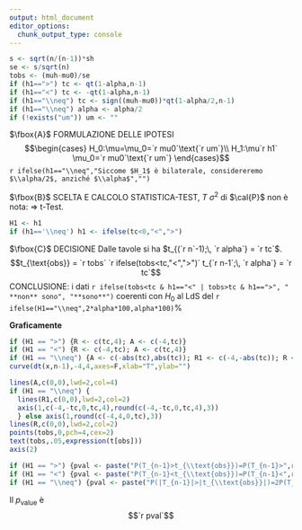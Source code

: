 ```yaml
---
output: html_document
editor_options: 
  chunk_output_type: console
---
```

```r
s <- sqrt(n/(n-1))*sh
se <- s/sqrt(n)
tobs <- (muh-mu0)/se
if (h1==">") tc <- qt(1-alpha,n-1)
if (h1=="<") tc <- -qt(1-alpha,n-1)
if (h1=="\\neq") tc <- sign((muh-mu0))*qt(1-alpha/2,n-1)
if (h1=="\\neq") alpha <- alpha/2
if (!exists("um")) um <- ""
```

$\fbox{A}$ FORMULAZIONE DELLE IPOTESI
$$\begin{cases}
H_0:\mu=\mu_0=`r mu0`\text{`r um`}\\
H_1:\mu`r h1` \mu_0=`r mu0`\text{`r um`}
\end{cases}$$
`r ifelse(h1=="\\neq","Siccome $H_1$ è bilaterale, considereremo $\\alpha/2$, anziché $\\alpha$","")`

$\fbox{B}$ SCELTA E CALCOLO STATISTICA-TEST, $T$
$\sigma^{2}$ di $\cal{P}$ non è nota: $\Rightarrow$ t-Test.
\begin{eqnarray*}
    S
&=& \sqrt{\frac{n} {n-1}}\ \widehat{\sigma}
 =  \sqrt{\frac{`r n`} {`r n`-1}} \times `r sh` = `r s` 
\end{eqnarray*}

\begin{eqnarray*}
 \frac{\hat\mu - \mu_{0}} {S/\,\sqrt{n}}&\sim&t_{n-1}\\
    t_{\text{obs}}
&=& \frac{ (`r muh`- `r mu0`)} {`r s`/\sqrt{`r n`}}
 =  `r tobs`\, .
\end{eqnarray*}

```r
H1 <- h1
if (h1=='\\neq') h1 <- ifelse(tc<0,"<",">")
```

$\fbox{C}$ DECISIONE
Dalle tavole si ha $t_{(`r n`-1);\, `r alpha`} = `r tc`$.
$$t_{\text{obs}} = `r tobs` `r ifelse(tobs<tc,"<",">")` t_{`r n-1`;\, `r alpha`} = `r tc`$$
CONCLUSIONE: i dati `r ifelse(tobs<tc & h1=="<" | tobs>tc & h1==">", " **non** sono", "**sono**")` coerenti con $H_{0}$ al LdS del `r ifelse(H1=="\\neq",2*alpha*100,alpha*100)`%

**Graficamente**

```r
if (H1 == ">") {R <- c(tc,4); A <- c(-4,tc)}
if (H1 == "<") {R <- c(-4,tc); A <- c(tc,4)}
if (H1 == "\\neq") {A <- c(-abs(tc),abs(tc)); R1 <- c(-4,-abs(tc)); R <- c(4,abs(tc))}
curve(dt(x,n-1),-4,4,axes=F,xlab="T",ylab="")

lines(A,c(0,0),lwd=2,col=4)
if (H1 == "\\neq") {
  lines(R1,c(0,0),lwd=2,col=2) 
  axis(1,c(-4,-tc,0,tc,4),round(c(-4,-tc,0,tc,4),3))
  } else axis(1,round(c(-4,4,0,tc),3))
lines(R,c(0,0),lwd=2,col=2)
points(tobs,0,pch=4,cex=2)
text(tobs,.05,expression(t[obs]))
axis(2)
```

```r
if (H1 == ">") {pval <- paste("P(T_{n-1}>t_{\\text{obs}})=P(T_{n-1}>",round(tobs,3),")=",format(1-pt(tobs,n-1),digits = 4, scipen=8))}
if (H1 == "<") {pval <- paste("P(T_{n-1}<t_{\\text{obs}})=P(T_{n-1}<",round(tobs,3),")=",format(pt(tobs,n-1),digits = 4, scipen=8))}
if (H1 == "\\neq") {pval <- paste("P(|T_{n-1}|>|t_{\\text{obs}}|)=2P(T_{n-1}>|t_{\\text{obs}}|)=2P(T_{n-1}>|",round(tobs,4),"|)=",format(2*pt(-abs(tobs),n-1),digits = 4, scipen=8))}
```


Il $p_{\text{value}}$ è
$$`r pval`$$
